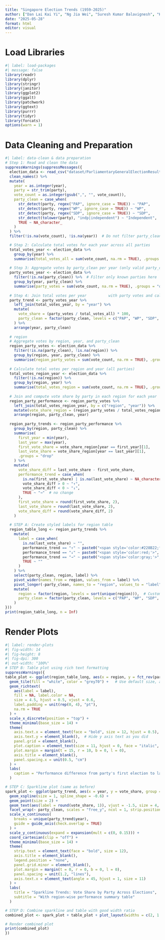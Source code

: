 ```yaml
---
title: "Singapore Election Trends (1959-2025)"
author: ["Dan Lai Kai Yi", "Ng Jia Wei", "Suresh Kumar Balavignesh", "Kumar Devadharshini", "Putri Nadrah Binte Jefreydin", "Tan De Wei"]
date: "2025-05-28"
format: html
editor: visual
---
```


# Load Libraries

```r
#| label: load-packages
#| message: false
library(readr)
library(dplyr)
library(stringr)
library(janitor)
library(ggplot2)
library(ggalt)
library(patchwork)
library(ggtext)
library(purrr)
library(tidyr)
library(forcats)
options(warn = 1)
```

# Data Cleaning and Preparation

```r
#| label: data-clean & data preparation
# Step 1: Read and clean the data
suppressWarnings(suppressMessages({
  election_data <- read_csv("dataset/ParliamentaryGeneralElectionResultsbyCandidateUpdated_with_regions.csv") %>%
  clean_names() %>%
  mutate(
    year = as.integer(year),
    party = str_trim(party),
    vote_count = as.integer(gsub(",", "", vote_count)),
    party_clean = case_when(
      str_detect(party, regex("PAP", ignore_case = TRUE)) ~ "PAP",
      str_detect(party, regex("WP", ignore_case = TRUE)) ~ "WP",
      str_detect(party, regex("SDP", ignore_case = TRUE)) ~ "SDP",
      str_detect(tolower(party), "indp|independent") ~ "Independent",
      TRUE ~ NA_character_
    )
  ) %>%
  filter(!is.na(vote_count), !is.na(year))  # Do not filter party_clean here, keep all parties for total votes

  # Step 2: Calculate total votes for each year across all parties
  total_votes_year <- election_data %>%
    group_by(year) %>%
    summarise(total_votes_all = sum(vote_count, na.rm = TRUE), .groups = "drop")
  
  # Step 3: Aggregate votes by party_clean per year (only valid party_clean)
  party_votes_year <- election_data %>%
    filter(!is.na(party_clean)) %>%  # Filter only known parties here
    group_by(year, party_clean) %>%
    summarise(party_votes = sum(vote_count, na.rm = TRUE), .groups = "drop")
  
  # Step 4: Join total votes per year          with party votes and calculate vote share
  party_trend <- party_votes_year %>%
    left_join(total_votes_year, by = "year") %>%
    mutate(
      vote_share = (party_votes / total_votes_all) * 100,
      party_clean = factor(party_clean, levels = c("PAP", "WP", "SDP", "Independent"))
    ) %>%
    arrange(year, party_clean)
  
  # region
  # Aggregate votes by region, year, and party_clean
  region_party_votes <- election_data %>%
    filter(!is.na(party_clean), !is.na(region)) %>%
    group_by(region, year, party_clean) %>%
    summarise(region_party_votes = sum(vote_count, na.rm = TRUE), .groups = "drop")
  
  # Calculate total votes per region and year (all parties)
  total_votes_region_year <- election_data %>%
    filter(!is.na(region)) %>%
    group_by(region, year) %>%
    summarise(total_votes_region = sum(vote_count, na.rm = TRUE), .groups = "drop")
  
  # Join and compute vote share by party in each region for each year
  region_party_performance <- region_party_votes %>%
    left_join(total_votes_region_year, by = c("region", "year")) %>%
    mutate(vote_share_region = (region_party_votes / total_votes_region) * 100) %>%
    arrange(region, party_clean, year)
  
  region_party_trends <- region_party_performance %>%
    group_by(region, party_clean) %>%
    summarise(
      first_year = min(year),
      last_year = max(year),
      first_vote_share = vote_share_region[year == first_year][1],
      last_vote_share = vote_share_region[year == last_year][1],
      .groups = "drop"
    ) %>%
    mutate(
      vote_share_diff = last_vote_share - first_vote_share,
      performance_trend = case_when(
        is.na(first_vote_share) | is.na(last_vote_share) ~ NA_character_,
        vote_share_diff > 0 ~ "↑",
        vote_share_diff < 0 ~ "↓",
        TRUE ~ "→"  # no change
      ),
      first_vote_share = round(first_vote_share, 2),
      last_vote_share = round(last_vote_share, 2),
      vote_share_diff = round(vote_share_diff, 2)
    )
  
  # STEP A: Create styled labels for region table
  region_table_long <- region_party_trends %>%
    mutate(
      label = case_when(
        is.na(last_vote_share) ~ "",
        performance_trend == "↑" ~ paste0("<span style='color:#228B22;font-weight:bold;'>", round(last_vote_share, 1), "% ↑</span>"),
        performance_trend == "↓" ~ paste0("<span style='color:red;'>", round(last_vote_share, 1), "% ↓</span>"),
        performance_trend == "→" ~ paste0("<span style='color:gray;'>", round(last_vote_share, 1), "% →</span>"),
        TRUE ~ ""
      )
    ) %>%
    select(party_clean, region, label) %>%
    pivot_wider(names_from = region, values_from = label) %>%
    pivot_longer(-party_clean, names_to = "region", values_to = "label") %>%
    mutate(
      region = factor(region, levels = sort(unique(region))),  # Customize order if needed
      party_clean = factor(party_clean, levels = c("PAP", "WP", "SDP", "Independent"))
    )
}))
print(region_table_long, n = Inf)

```

# Render Plots

```r
#| label: render-plots
#| fig-width: 14
#| fig-height: 8
#| fig-dpi: 300
#| out-width: "100%"
# STEP B: Table plot using rich text formatting
suppressWarnings({
table_plot <- ggplot(region_table_long, aes(x = region, y = fct_rev(party_clean))) +
  geom_tile(fill = "white", color = "grey70") +   # Use default size, add fill for clarity
  geom_richtext(
    aes(label = label),
    fill = NA, label.color = NA,
    size = 4.5, hjust = 0.5, vjust = 0.6,
    label.padding = unit(rep(0, 4), "pt"),
    na.rm = TRUE
  ) +
  scale_x_discrete(position = "top") +
  theme_minimal(base_size = 14) +
  theme(
    axis.text.x = element_text(face = "bold", size = 12, hjust = 0.5),
    axis.text.y = element_blank(),  # Hide y axis text as you did
    panel.grid = element_blank(),
    plot.caption = element_text(size = 11, hjust = 0, face = "italic", margin = margin(t = 0)),
    plot.margin = margin(t = 15, r = 10, b = 0, l = 0),
    axis.title = element_blank(),
    panel.spacing.x = unit(0.5, "cm")
  ) +
  labs(
    caption = "Performance difference from party's first election to latest election."
  ) 

# STEP C: Sparkline plot (same as before)
spark_plot <- ggplot(party_trend, aes(x = year, y = vote_share, group = party_clean, color = party_clean)) +
  geom_xspline(size = 1, spline_shape = -0.6) +
  geom_point(size = 2) +
  geom_text(aes(label = round(vote_share, 1)), vjust = -1.5, size = 4, show.legend = FALSE) +
  facet_wrap(~ party_clean, scales = "free_y", ncol = 1, strip.position = "left") +
  scale_x_continuous(
    breaks = unique(party_trend$year),
    guide = guide_axis(check.overlap = TRUE)
  ) +
  scale_y_continuous(expand = expansion(mult = c(0, 0.15))) +
  coord_cartesian(clip = "off") +
  theme_minimal(base_size = 14) +
  theme(
    strip.text = element_text(face = "bold", size = 12),
    axis.title = element_blank(),
    legend.position = "none",
    panel.grid.minor = element_blank(),
    plot.margin = margin(t = 0, r = 0, b = 0, l = 0),
    panel.spacing = unit(1.2, "lines"),
    axis.text.x = element_text(angle = 45, hjust = 1, size = 11)
  ) +
  labs(
    title = "Sparkline Trends: Vote Share by Party Across Elections",
    subtitle = "With region-wise performance summary table"
  )

# STEP D: Combine sparkline and table with good width ratio
combined_plot <- spark_plot + table_plot + plot_layout(widths = c(2, 1.2))

# Render combined plot
print(combined_plot)
})

```
